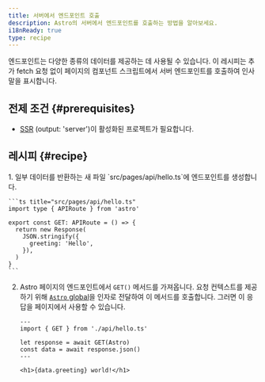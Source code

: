 ```yaml
---
title: 서버에서 엔드포인트 호출
description: Astro의 서버에서 엔드포인트를 호출하는 방법을 알아보세요.
i18nReady: true
type: recipe
---
```


엔드포인트는 다양한 종류의 데이터를 제공하는 데 사용될 수 있습니다. 이 레시피는 추가 fetch 요청 없이 페이지의 컴포넌트 스크립트에서 서버 엔드포인트를 호출하여 인사말을 표시합니다.

## 전제 조건 \{#prerequisites\}

- [SSR](/ko/guides/server-side-rendering/) (output: 'server')이 활성화된 프로젝트가 필요합니다.

## 레시피 \{#recipe\}

<Steps>
1. 일부 데이터를 반환하는 새 파일 `src/pages/api/hello.ts`에 엔드포인트를 생성합니다.

    ```ts title="src/pages/api/hello.ts"
    import type { APIRoute } from 'astro'

    export const GET: APIRoute = () => {
      return new Response(
        JSON.stringify({
          greeting: 'Hello',
        }),
      )
    }
    ```

2. Astro 페이지의 엔드포인트에서 `GET()` 메서드를 가져옵니다. 요청 컨텍스트를 제공하기 위해 [`Astro` global](/ko/reference/api-reference/#astro-global)을 인자로 전달하여 이 메서드를 호출합니다. 그러면 이 응답을 페이지에서 사용할 수 있습니다.

    ```astro title="src/pages/index.astro"
    ---
    import { GET } from './api/hello.ts'

    let response = await GET(Astro)
    const data = await response.json()
    ---

    <h1>{data.greeting} world!</h1>
    ```
</Steps>